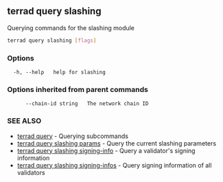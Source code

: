 ## terrad query slashing

Querying commands for the slashing module

```sh Terrad
terrad query slashing [flags]
```

### Options

```
  -h, --help   help for slashing
```

### Options inherited from parent commands

```
      --chain-id string   The network chain ID
```

### SEE ALSO

* [terrad query](terrad_query.md)	 - Querying subcommands
* [terrad query slashing params](terrad_query_slashing_params.md)	 - Query the current slashing parameters
* [terrad query slashing signing-info](terrad_query_slashing_signing-info.md)	 - Query a validator's signing information
* [terrad query slashing signing-infos](terrad_query_slashing_signing-infos.md)	 - Query signing information of all validators


